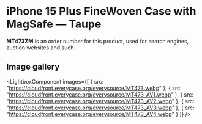 
# iPhone 15 Plus FineWoven Case with MagSafe — Taupe

<Callout type='info' emoji='👉🏻'>**MT473ZM** is an order number for this product, used for search engines, auction websites and such.</Callout>

## Image gallery

<LightboxComponent
    images={[
      {
        src: "https://cloudfront.everycase.org/everysource/MT473.webp"
      },
      {
        src: "https://cloudfront.everycase.org/everysource/MT473_AV1.webp"
      },
      {
        src: "https://cloudfront.everycase.org/everysource/MT473_AV2.webp"
      },
      {
        src: "https://cloudfront.everycase.org/everysource/MT473_AV3.webp"
      },
      {
        src: "https://cloudfront.everycase.org/everysource/MT473_AV4.webp"
      }
    ]}
  />
